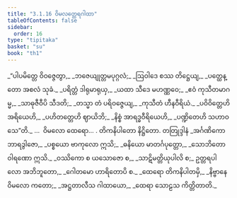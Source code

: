 ```yaml
---
title: "3.1.16 ဝိမလတ္ထေရဂါထာ"
tableOfContents: false
sidebar:
  order: 16
type: "tipitaka"
basket: "su"
book: "th1"
---
```



<DynamicBreadcrumb />

<Division number="264" book="th1" e="ch" v="19" p="268">

<Paragraph number="494" type="verses" book="th1">
_“ပါပမိတ္တေ ဝိဝဇ္ဇေတွာ,_  
_ဘဇေယျုတ္တမပုဂ္ဂလံ;_  
_ဩဝါဒေ စဿ တိဋ္ဌေယျ,_  
_ပတ္ထေန္တော အစလံ သုခံ._  

</Paragraph>

</Division>
<Division number="265" book="th1" e="ch" v="19" p="268">

<Paragraph number="495" type="verses" book="th1">
_ပရိတ္တံ ဒါရုမာရုယှ,_  
_ယထာ သီဒေ မဟဏ္ဏဝေ;_  
_ဧဝံ ကုသီတမာဂမ္မ,_  
_သာဓုဇီဝီပိ သီဒတိ;_  
_တသ္မာ တံ ပရိဝဇ္ဇေယျ,_  
_ကုသီတံ ဟီနဝီရိယံ._  

</Paragraph>

</Division>
<Division number="266" book="th1" e="ch" v="19" p="268">

<Paragraph number="496" type="verses" book="th1">
_ပဝိဝိတ္တေဟိ အရိယေဟိ,_  
_ပဟိတတ္တေဟိ ဈာယိဘိ;_  
_နိစ္စံ အာရဒ္ဓဝီရိယေဟိ,_  
_ပဏ္ဍိတေဟိ သဟာဝသေ”တိ._  


</Paragraph>
</Division>

<Paragraph number="497" type="center" book="th1">
…  ဝိမလော ထေရော… .



</Paragraph>

<Paragraph number="498" type="center" book="th1">
တိကနိပါတော နိဋ္ဌိတော.



</Paragraph>

<Paragraph number="499" type="center" book="th1">
တတြုဒ္ဒါနံ


</Paragraph>

<Paragraph number="500" type="verses" book="th1">
_အင်္ဂဏိကော ဘာရဒွါဇော,_  
_ပစ္စယော ဗာကုလော ဣသိ;_  
_ဓနိယော မာတင်္ဂပုတ္တော,_  
_သောဘိတော ဝါရဏော ဣသိ._  

</Paragraph>

<Paragraph number="501" type="verses" book="th1">
_ဝဿိကော စ ယသောဇော စ,_  
_သာဋိမတ္တိယုပါလိ စ;_  
ဥတ္တရပါလော အဘိဘူတော,_  
_ဂေါတမော ဟာရိတောပိ စ._  

</Paragraph>

<Paragraph number="502" type="verses" book="th1">
_ထေရော တိကနိပါတမှိ,_  
_နိဗ္ဗာနေ ဝိမလော ကတော;_  
_အဋ္ဌတာလီသ ဂါထာယော,_  
_ထေရာ သောဠသ ကိတ္တိတာတိ._
</Paragraph>